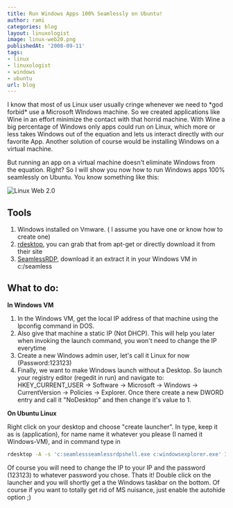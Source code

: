 ```yaml
---
title: Run Windows Apps 100% Seamlessly on Ubuntu!
author: rami
categories: blog
layout: linuxologist
image: linux-web20.png
publishedAt: '2008-09-11'
tags:
- linux
- linuxologist
- windows
- ubuntu
url: blog
---
```


I know that most of us Linux user usually cringe whenever we need to \*god forbid\* use a Microsoft WIndows machine. So we created applications like Wine in an effort minimize the contact with that horrid machine. With Wine a big percentage of Windows only apps could run on Linux, which more or less takes Windows out of the equation and lets us interact directly with our favorite App. Another solution of course would be installing Windows on a virtual machine.


But running an app on a virtual machine doesn't eliminate Windows from the equation. Right? So I will show you now how to run Windows apps 100% seamlessly on Ubuntu. You know something like this:

![Linux Web 2.0](/assets/images/content/blog/linux-web20.png)

## Tools

1. Windows installed on Vmware. ( I assume you have one or know how to create one)
2. [rdesktop](http://www.rdesktop.org/), you can grab that from apt-get or directly download it from their site
3. [SeamlessRDP](http://www.cendio.com/files/thinlinc/seamlessrdp/seamlessrdp.zip), download it an extract it in your Windows VM in c:/seamless

## What to do:

**In Windows VM**

1. In the Windows VM, get the local IP address of that machine using the Ipconfig command in DOS.
2. Also give that machine a static IP (Not DHCP). This will help you later when invoking the launch command, you won't need to change the IP everytime
3. Create a new Windows admin user, let's call it Linux for now (Password:123123)
4. Finally, we want to make Windows launch without a Desktop. So launch your registry editor (regedit in run) and navigate to: HKEY\_CURRENT\_USER -> Software -> Microsoft -> Windows -> CurrentVersion -> Policies -> Explorer. Once there create a new DWORD entry and call it "NoDesktop" and then change it's value to 1\.

**On Ubuntu Linux**

Right click on your desktop and choose "create launcher". In type, keep it as is (application), for name name it whatever you please (I named it Windows-VM), and in command type in 

```bash
rdesktop -A -s 'c:seamlessseamlessrdpshell.exe c:windowsexplorer.exe' 192.168.1.104 -u linux -p 123123
```
    
Of course you will need to change the IP to your IP and the password (123123) to whatever password you chose. Thats it! Double click on the launcher and you will shortly get a the Windows taskbar on the bottom. Of course if you want to totally get rid of MS nuisance, just enable the autohide option ;)
